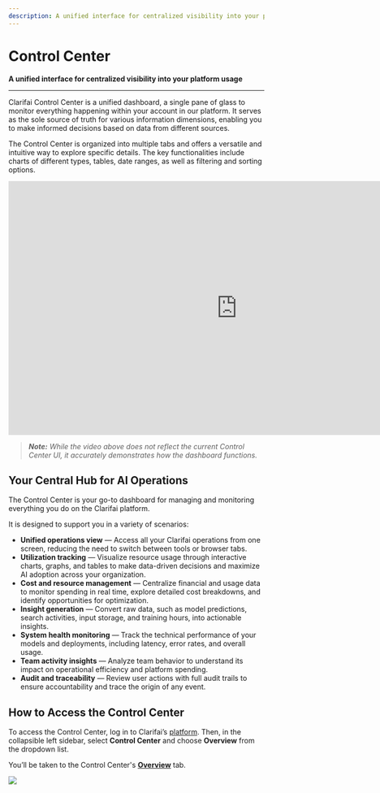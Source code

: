 ```yaml
---
description: A unified interface for centralized visibility into your platform usage
---
```


# Control Center

**A unified interface for centralized visibility into your platform usage**
<hr />

Clarifai Control Center is a unified dashboard, a single pane of glass to monitor everything happening within your account in our platform. It serves as the sole source of truth for various information dimensions, enabling you to make informed decisions based on data from different sources. 

The Control Center is organized into multiple tabs and offers a versatile and intuitive way to explore specific details. The key functionalities include charts of different types, tables, date ranges, as well as filtering and sorting options. 

<div style={{ "position":"relative","width": "100%","overflow": "hidden","padding-top": "56.25%"}}>
<iframe width="900" height="500" style={{"position": "absolute","top": "0","left": "0","bottom": "0","right": "0","width": "100%","height": "100%",}} src="https://www.youtube.com/embed/9-yNRZsqWdM" frameborder="0" allow="accelerometer; autoplay; encrypted-media; gyroscope; picture-in-picture" allowfullscreen ></iframe>
</div>

> _**Note:** While the video above does not reflect the current Control Center UI, it accurately demonstrates how the dashboard functions._


## Your Central Hub for AI Operations

The Control Center is your go-to dashboard for managing and monitoring everything you do on the Clarifai platform. 

It is designed to support you in a variety of scenarios:

* **Unified operations view** — Access all your Clarifai operations from one screen, reducing the need to switch between tools or browser tabs.
* **Utilization tracking** — Visualize resource usage through interactive charts, graphs, and tables to make data-driven decisions and maximize AI adoption across your organization.
* **Cost and resource management** — Centralize financial and usage data to monitor spending in real time, explore detailed cost breakdowns, and identify opportunities for optimization.
* **Insight generation** — Convert raw data, such as model predictions, search activities, input storage, and training hours, into actionable insights.
* **System health monitoring** — Track the technical performance of your models and deployments, including latency, error rates, and overall usage.
* **Team activity insights** — Analyze team behavior to understand its impact on operational efficiency and platform spending.
* **Audit and traceability** — Review user actions with full audit trails to ensure accountability and trace the origin of any event.

## How to Access the Control Center

To access the Control Center, log in to Clarifai’s [platform](https://clarifai.com/explore). Then, in the collapsible left sidebar, select **Control Center** and choose **Overview** from the dropdown list.

You’ll be taken to the Control Center's **[Overview](overview)** tab. 

![](/img/community/control-center/control_center_1.png)



<DocCardList items={useCurrentSidebarCategory().items}/>